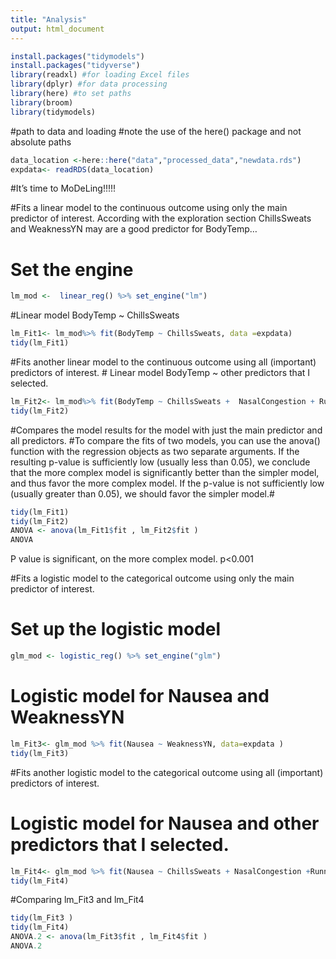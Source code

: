 ```yaml
---
title: "Analysis"
output: html_document
---
```

```r
install.packages("tidymodels")
install.packages("tidyverse")
library(readxl) #for loading Excel files
library(dplyr) #for data processing
library(here) #to set paths
library(broom)
library(tidymodels)
```

#path to data and loading
#note the use of the here() package and not absolute paths
```r

data_location <-here::here("data","processed_data","newdata.rds")
expdata<- readRDS(data_location)
```
#It's time to MoDeLing!!!!!

#Fits a linear model to the continuous outcome using only the main predictor of interest. According with the exploration section ChillsSweats and WeaknessYN may are a good predictor for BodyTemp...

# Set the engine
```r
lm_mod <-  linear_reg() %>% set_engine("lm")
```
#Linear model BodyTemp ~ ChillsSweats 
```r
lm_Fit1<- lm_mod%>% fit(BodyTemp ~ ChillsSweats, data =expdata)
tidy(lm_Fit1)
```
#Fits another linear model to the continuous outcome using all (important) predictors of interest.
# Linear model BodyTemp ~ other predictors that I selected.
```r
lm_Fit2<- lm_mod%>% fit(BodyTemp ~ ChillsSweats +  NasalCongestion + RunnyNose + WeaknessYN,  data =expdata)
tidy(lm_Fit2)
```

#Compares the model results for the model with just the main predictor and all predictors.
#To compare the fits of two models, you can use the anova() function with the regression objects as two separate arguments. If the resulting p-value is sufficiently low (usually less than 0.05), we conclude that the more complex model is significantly better than the simpler model, and thus favor the more complex model. If the p-value is not sufficiently low (usually greater than 0.05), we should favor the simpler model.#
```r
tidy(lm_Fit1)
tidy(lm_Fit2)
ANOVA <- anova(lm_Fit1$fit , lm_Fit2$fit )
ANOVA

```

P value is significant, on the more complex model. p<0.001 

#Fits a logistic model to the categorical outcome using only the main predictor of interest.

# Set up the logistic model
```r
glm_mod <- logistic_reg() %>% set_engine("glm")
```
# Logistic model for Nausea and WeaknessYN
```r
lm_Fit3<- glm_mod %>% fit(Nausea ~ WeaknessYN, data=expdata )
tidy(lm_Fit3)
```
#Fits another logistic model to the categorical outcome using all (important) predictors of interest.

# Logistic model for Nausea and other predictors that I selected.
```r
lm_Fit4<- glm_mod %>% fit(Nausea ~ ChillsSweats + NasalCongestion +RunnyNose + WeaknessYN, data=expdata )
tidy(lm_Fit4)
```
#Comparing lm_Fit3 and lm_Fit4
```r
tidy(lm_Fit3 )
tidy(lm_Fit4)
ANOVA.2 <- anova(lm_Fit3$fit , lm_Fit4$fit )
ANOVA.2

```





